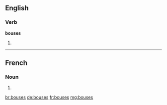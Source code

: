 ==English==

===Verb===
'''bouses'''

# {{third-person singular of|bouse}}

----

==French==

===Noun===
{{head|fr|g=f-p}}

# {{plural of|bouse|lang=fr}}

[[br:bouses]]
[[de:bouses]]
[[fr:bouses]]
[[mg:bouses]]